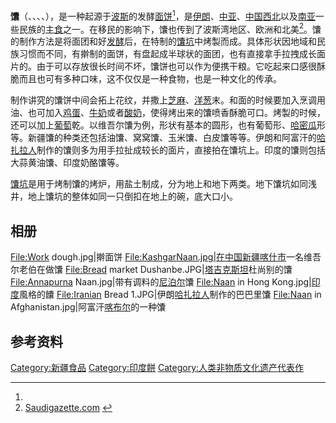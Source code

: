 {{Infobox Prepared Food
| name             = 馕
| image            = File:Stuffed Tandoori Naan.jpg
| caption          = 
| alternate_name   =
| country          = [[波斯|波斯]]<ref name=Bernard>[http://books.google.com/books?id=FZBZXBCWgxgC&pg=PA632&dq=naan+central+asia&lr=&as_brr=3&client=firefox-a ''Bernard Clayton's New Complete Book of Breads''] by Bernard Clayton, Donnie Cameron</ref>
| region           = [[西亚|西亚]]、[[中亚|中亚]]、[[中国西北|中国西北]]及[[南亚|南亚]]
| creator          =
| course           =
| served           =
| main_ingredient  = [[小麦粉|小麦粉]]、水、酵母、烹调油（黄油或[[酥油_(印度)|酥油]]），也可加入[[奶|奶]]或[[酸奶|酸奶]]
| variations       =
| calories         =
| other            =
}}

'''馕'''（{{lang-fa|نان}}、{{lang-hi|नान}}、{{lang-kk|нан, nan}}、{{lang-ug|نان}}、{{lang-tg|Нон}}），是一种起源于[[波斯|波斯]]的发酵[[面饼|面饼]]<ref name=Bernard />，是[[伊朗|伊朗]]、[[中亚|中亚]]、[[中国西北|中国西北]]以及[[南亚|南亚]]一些民族的[[主食|主食]]之一。在移民的影响下，馕也传到了波斯湾地区、欧洲和北美<ref>[http://www.saudigazette.com.sa/index.cfm?method=home.regcon&contentID=2009033133720 Saudigazette.com] {{webarchive|url=https://web.archive.org/web/20120302081335/http://www.saudigazette.com.sa/index.cfm?method=home.regcon&contentID=2009033133720 |date=2012-03-02 }}</ref>。馕的制作方法是将面团和好[[发酵|发酵]]后，在特制的[[馕坑|馕坑]]中烤製而成。具体形状因地域和民族习惯而不同，有擀制的面饼，有盘起成半球状的面团，也有直接拿手拉拽成长面片的。由于可以存放很长时间不坏，馕饼也可以作为便携干粮。它吃起来口感很酥脆而且也可有多种口味，这不仅仅是一种食物，也是一种文化的传承。

制作讲究的馕饼中间会拓上花纹，并撒上[[芝麻|芝麻]]、[[洋葱|洋葱]]末。和面的时候要加入烹调用油、也可加入[[鸡蛋|鸡蛋]]、[[牛奶|牛奶]]或者[[酸奶|酸奶]]，使得烤出来的馕喷香酥脆可口。烤製的时候，还可以加上[[葡萄|葡萄]]乾。以维吾尔馕为例，形状有基本的圆形，也有葡萄形、[[哈密瓜|哈密瓜]]形等。新疆馕的种类还包括油馕、窝窝馕、玉米馕、白皮馕等等。伊朗和阿富汗的[[哈扎拉人|哈扎拉人]]制作的馕则多为用手拉扯成较长的面片，直接拍在馕坑上。印度的馕则包括大蒜黄油馕、印度奶酪馕等。

[[馕坑|馕坑]]是用于烤制馕的烤炉，用盐土制成，分为地上和地下两类。地下馕坑如同浅井，地上馕坑的整体如同一只倒扣在地上的碗，底大口小。

== 相册 ==
<gallery>
File:Work dough.jpg|擀面饼
File:KashgarNaan.jpg|在[[中国|中国]][[新疆|新疆]][[喀什市|喀什市]]一名维吾尔老伯在做馕
File:Bread market Dushanbe.JPG|[[塔吉克斯坦|塔吉克斯坦]]杜尚别的馕
File:Annapurna Naan.jpg|带有调料的[[尼泊尔|尼泊尔]]馕
File:Naan in Hong Kong.jpg|[[印度|印度]]風格的饢
File:Iranian Bread 1.JPG|伊朗[[哈扎拉人|哈扎拉人]]制作的巴巴里馕
File:Naan in Afghanistan.jpg|阿富汗[[喀布尔|喀布尔]]的一种馕
</gallery>

== 参考资料 ==
{{commonscat|Naan}}
{{reflist}}


{{麵包}}
[[Category:新疆食品|Category:新疆食品]]
[[Category:印度餅|Category:印度餅]]
[[Category:人类非物质文化遗产代表作|Category:人类非物质文化遗产代表作]]
